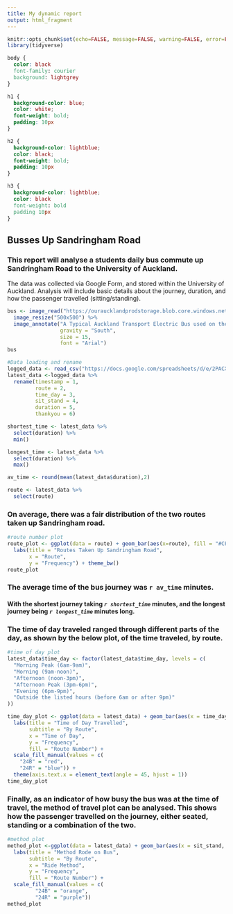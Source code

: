 ---
title: My dynamic report
output: html_fragment
---

```{r setup, include=FALSE}
knitr::opts_chunk$set(echo=FALSE, message=FALSE, warning=FALSE, error=FALSE)
library(tidyverse)
```

```{css}
body {
  color: black
  font-family: courier
  background: lightgrey
}

h1 {
  background-color: blue;
  color: white;
  font-weight: bold;
  padding: 10px
}

h2 {
  background-color: lightblue;
  color: black;
  font-weight: bold;
  padding: 10px
}

h3 {
  background-color: lightblue;
  color: black
  font-weight: bold
  padding 10px
}
```

## Busses Up Sandringham Road

### This report will analyse a students daily bus commute up Sandringham Road to the University of Auckland. 

The data was collected via Google Form, and stored within the University of Auckland. Analysis will include basic details about the journey, duration, and how the passenger travelled (sitting/standing).

```{r}
bus <- image_read("https://ouraucklandprodstorage.blob.core.windows.net/cache/0/f/3/f/7/1/0f3f717610918c0a8ff40f5fd2a69b1cad1be5c8.jpg") %>% 
  image_resize("500x500") %>% 
  image_annotate("A Typical Auckland Transport Electric Bus used on the 24B/24R Route", 
                 gravity = "South",
                 size = 15,
                 font = "Arial")
bus

```

```{r}
#Data loading and rename
logged_data <- read_csv("https://docs.google.com/spreadsheets/d/e/2PACX-1vTt9domT2ksrwRd9viKlo1rlL3V-LhIfsVF9fmG7tR_obKXgiB0udJRIZsURB_9kNloVaZuKbRfzHBR/pub?gid=847443871&single=true&output=csv")
latest_data <-logged_data %>% 
  rename(timestamp = 1,
         route = 2,
         time_day = 3,
         sit_stand = 4,
         duration = 5,
         thankyou = 6)
```


```{r}
shortest_time <- latest_data %>% 
  select(duration) %>% 
  min()

longest_time <- latest_data %>% 
  select(duration) %>% 
  max()

av_time <- round(mean(latest_data$duration),2)

route <- latest_data %>% 
  select(route)

```

### On average, there was a fair distribution of the two routes taken up Sandringham road. 

```{r}
#route number plot
route_plot <- ggplot(data = route) + geom_bar(aes(x=route), fill = "#CFFDBC")+
  labs(title = "Routes Taken Up Sandringham Road", 
       x = "Route", 
       y = "Frequency") + theme_bw()
route_plot
```

### The average time of the bus journey was **`r av_time`** minutes. 

#### With the shortest journey taking *`r shortest_time`* minutes, and the longest journey being *`r longest_time`* minutes long. 


### The time of day traveled ranged through different parts of the day, as shown by the below plot, of the time traveled, by route. 

```{r}
#time of day plot
latest_data$time_day <- factor(latest_data$time_day, levels = c(
  "Morning Peak (6am-9am)",                            
  "Morning (9am-noon)",                                
  "Afternoon (noon-3pm)",                              
  "Afternoon Peak (3pm-6pm)",                          
  "Evening (6pm-9pm)",                                 
  "Outside the listed hours (before 6am or after 9pm)"
))

time_day_plot <- ggplot(data = latest_data) + geom_bar(aes(x = time_day, fill = route))+
  labs(title = "Time of Day Travelled",
       subtitle = "By Route",
       x = "Time of Day",
       y = "Frequency",
       fill = "Route Number") +
  scale_fill_manual(values = c(
    "24B" = "red",
    "24R" = "blue")) + 
  theme(axis.text.x = element_text(angle = 45, hjust = 1))
time_day_plot
```


### Finally, as an indicator of how busy the bus was at the time of travel, the method of travel plot can be analysed. This shows how the passenger travelled on the journey, either seated, standing or a combination of the two. 

```{r}
#method plot
method_plot <-ggplot(data = latest_data) + geom_bar(aes(x = sit_stand, fill = route)) +
  labs(title = "Method Rode on Bus",
       subtitle = "By Route",
       x = "Ride Method",
       y = "Frequency",
       fill = "Route Number") +  
  scale_fill_manual(values = c(
         "24B" = "orange",
         "24R" = "purple"))
method_plot
```

